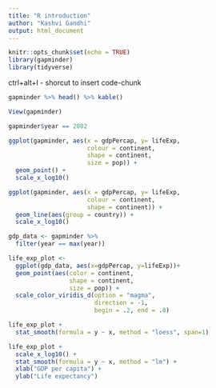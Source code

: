 ```yaml
---
title: "R introduction"
author: "Kashvi Gandhi"
output: html_document
---
```


```r
knitr::opts_chunk$set(echo = TRUE)
library(gapminder)
library(tidyverse)
```


ctrl+alt+I - shorcut to insert code-chunk

```r
gapminder %>% head() %>% kable()
```

```r
View(gapminder)
```

```r
gapminder$year == 2002
```

```r
ggplot(gapminder, aes(x = gdpPercap, y= lifeExp, 
                      colour = continent,
                      shape = continent,
                      size = pop)) + 
  geom_point() + 
  scale_x_log10()
```

```r
ggplot(gapminder, aes(x = gdpPercap, y= lifeExp, 
                      colour = continent,
                      shape = continent)) + 
  geom_line(aes(group = country)) + 
  scale_x_log10()
```

```r
gdp_data <- gapminder %>%
  filter(year == max(year))

life_exp_plot <- 
  ggplot(gdp_data, aes(x=gdpPercap, y=lifeExp))+
  geom_point(aes(color = continent,
                 shape = continent,
                 size = pop)) +
  scale_color_viridis_d(option = "magma",
                        direction = -1,
                        begin = .2, end = .8)

life_exp_plot + 
  stat_smooth(formula = y ~ x, method = "loess", span=1)
```

```r
life_exp_plot +
  scale_x_log10() +
  stat_smooth(formula = y ~ x, method = "lm") + 
  xlab("GDP per capita") +
  ylab("Life expectancy")
```
